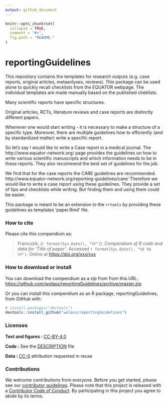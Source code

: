 ```yaml
---
output: github_document
---
```


<!-- README.md is generated from README.Rmd. Please edit that file -->

```r
knitr::opts_chunk$set(
  collapse = TRUE,
  comment = "#>",
  fig.path = "README-"
)
```

# reportingGuidelines

This repository contains the templates for research outputs (e.g. case reports, original articles, metaanlyses, reviews). This package can be used alone to quickly recall checklists from the EQUATOR webpage. The individual templates are made manually based on the published cheklists. 

Many scientific reports have specific structures.

Original articles, RCTs, literature reviews and case reports are distinctly different papers.

Whenever one would start writing - it is necessary to make a structure of a specific type.
Moreover, there are multiple guidelines how to efficiently (and by standardized matter) write a specific report.

So let's say I would like to write a Case report in a medical journal.
The http://www.equator-network.org/ page provides the guidelines on how to write various scientific manuscripts and which information needs to be in these reports. They also recommend the best set of guidelines for the job.

We find that for the case reports the CARE guidelines are recommended.
http://www.equator-network.org/reporting-guidelines/care/
Therefore we would like to write a case report using these guidelines. They provide a set of tips and checklists while writing. But finding them and using them could be easier.

This package is meant to be an extension to the `rrtools` by providing these guidelines as templates 'paper.Rmd' file.

<!-- It can be cited as follows (not yet availible):

> W. Francuzik (2018). _Title of paper_. Name of journal/book <https://doi.org/xxx/xxx>

Our pre-print is online here (not yet availible):

> Francuzik, (YYYY). _Title of paper_. Name of journal/book, Accessed `r format(Sys.Date(), "%d %b %Y")`. Online at <https://doi.org/xxx/xxx>
-->

### How to cite

Please cite this compendium as:

> Francuzik, (`r format(Sys.Date(), "%Y")`). _Compendium of R code and data for 'Title of paper'_. Accessed `r format(Sys.Date(), "%d %b %Y")`. Online at <https://doi.org/xxx/xxx>

### How to download or install

You can download the compendium as a zip from from this URL: <https://github.com/wolass/reportingGuidelines/archive/master.zip>

Or you can install this compendium as an R package, reportingGuidelines, from GitHub with:
```r
# install.packages("devtools")
devtools::install_github("wolass/reportingGuidelines")
```

### Licenses

**Text and figures :**  [CC-BY-4.0](http://creativecommons.org/licenses/by/4.0/)

**Code :** See the [DESCRIPTION](DESCRIPTION) file

**Data :** [CC-0](http://creativecommons.org/publicdomain/zero/1.0/) attribution requested in reuse

### Contributions

We welcome contributions from everyone. Before you get started, please see our [contributor guidelines](CONTRIBUTING.md). Please note that this project is released with a [Contributor Code of Conduct](CONDUCT.md). By participating in this project you agree to abide by its terms.

